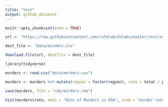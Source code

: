 ```yaml
---
title: "test"
output: github_document
---
```


```r
knitr::opts_chunk$set(echo = TRUE)
```


```r
url <- "https://raw.githubusercontent.com/rafalab/dslabs/master/inst/extdata/murders.csv" 

dest_file <- "data/murders.csv" 

download.file(url, destfile = dest_file)

```

```r
library(tidyverse)

murders <- read.csv("data/murders.csv")

murders <- murders %>% mutate(region = factor(region), rate = total / population * 10^5)

save(murders, file = "rda/murders.rda")                              
```

```r

hist(murders$rate, main = "Rate of Murders in USA", xlab = "murder rate")


```

